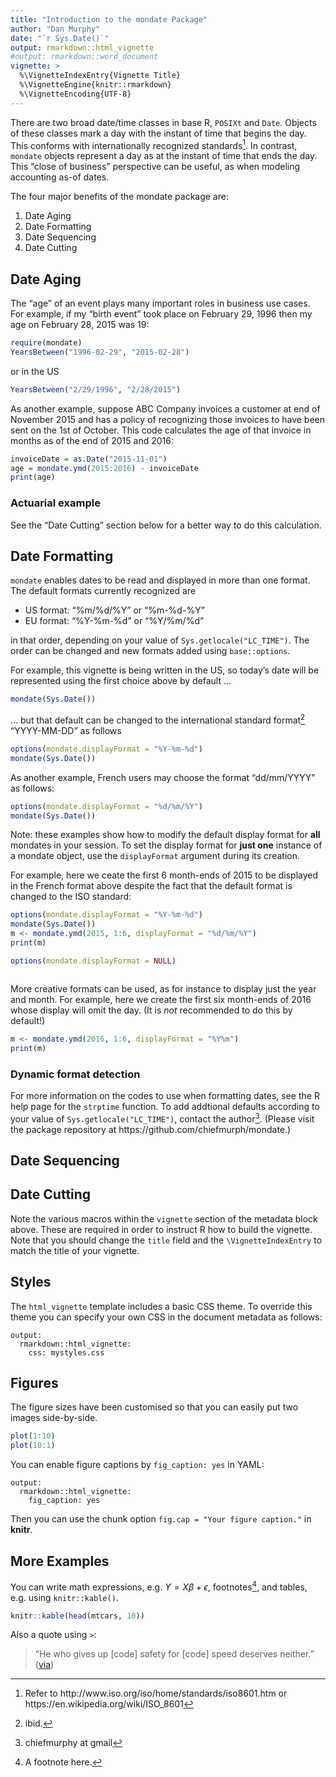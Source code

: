 ```yaml
---
title: "Introduction to the mondate Package"
author: "Dan Murphy"
date: "`r Sys.Date()`"
output: rmarkdown::html_vignette
#output: rmarkdown::word_document
vignette: >
  %\VignetteIndexEntry{Vignette Title}
  %\VignetteEngine{knitr::rmarkdown}
  %\VignetteEncoding{UTF-8}
---
```


There are two broad date/time classes in base R,
`POSIXt` and `Date`.
Objects of these classes
mark a day with the instant of
time that begins the day. 
This conforms with 
internationally recognized 
standards^[Refer to http://www.iso.org/iso/home/standards/iso8601.htm
or
https://en.wikipedia.org/wiki/ISO_8601].
In contrast, 
`mondate` objects represent a day as at the instant of time that ends the day.
This "close of business" perspective can be useful, 
as when modeling accounting as-of dates.

The four major benefits of the mondate package are:

1. Date Aging
1. Date Formatting
1. Date Sequencing
1. Date Cutting

## Date Aging

The "age" of an event plays many important roles in business use cases.
For example, 
if my "birth event" took place on February 29, 1996
then my age on February 28, 2015 was 19:

```r
require(mondate)
YearsBetween("1996-02-29", "2015-02-28")
```
or in the US
```r
YearsBetween("2/29/1996", "2/28/2015")
```

As another example,
suppose ABC Company invoices a customer at end of November 2015
and has a policy of recognizing those invoices to have been sent
on the 1st of October.
This code calculates the age of that invoice in months 
as of the end of 2015 and 2016:

```r
invoiceDate = as.Date("2015-11-01")
age = mondate.ymd(2015:2016) - invoiceDate
print(age)
```

### Actuarial example

See the "Date Cutting" section below for a better way to do this calculation.

## Date Formatting

`mondate` enables dates to be read and displayed in more than one format.
The default formats currently recognized are

* US format: "%m/%d/%Y" or "%m-%d-%Y"
* EU format: "%Y-%m-%d" or "%Y/%m/%d"

in that order,
depending on your value of `Sys.getlocale("LC_TIME")`.
The order can be changed and new formats added using `base::options`.

For example,
this vignette is being written in the US, 
so today's date will be represented using the first choice above by default ...

```r
mondate(Sys.Date())
```

... but that default can be changed to the
international standard format^[ibid.]
"YYYY-MM-DD" as follows

```r
options(mondate.displayFormat = "%Y-%m-%d")
mondate(Sys.Date())
```

As another example, 
French users may choose the format "dd/mm/YYYY" as follows:

```r
options(mondate.displayFormat = "%d/%m/%Y")
mondate(Sys.Date())
```

Note: 
these examples show how to modify the default display format
for **all** mondates in your session.
To set the display format for **just one** instance of a mondate object,
use the `displayFormat` argument during its creation.

For example,
here we ceate the first 6 month-ends of 2015
to be displayed in the French format above
despite the fact that the default format is changed to the ISO standard:

```r
options(mondate.displayFormat = "%Y-%m-%d")
mondate(Sys.Date())
m <- mondate.ymd(2015, 1:6, displayFormat = "%d/%m/%Y")
print(m)
```
```r
options(mondate.displayFormat = NULL)
```
```r

```

More creative formats can be used, as for instance
to display just the year and month.
For example, here we create the first six 
month-ends of 2016 whose display will omit the day.
(It is *not* recommended to do this by default!)

```r
m <- mondate.ymd(2016, 1:6, displayFormat = "%Y%m")
print(m)
```

### Dynamic format detection

For more information on the codes to use when formatting dates,
see the R help page for the `strptime` function.
To add addtional defaults according to your value of
`Sys.getlocale("LC_TIME")`,
contact the 
author^[chiefmurphy at gmail].
(Please visit the package repository at
https://github.com/chiefmurph/mondate.)

## Date Sequencing
## Date Cutting

Note the various macros within the `vignette` section of the metadata block above. These are required in order to instruct R how to build the vignette. Note that you should change the `title` field and the `\VignetteIndexEntry` to match the title of your vignette.

## Styles

The `html_vignette` template includes a basic CSS theme. To override this theme you can specify your own CSS in the document metadata as follows:

    output: 
      rmarkdown::html_vignette:
        css: mystyles.css

## Figures

The figure sizes have been customised so that you can easily put two images side-by-side. 

```r
plot(1:10)
plot(10:1)
```

You can enable figure captions by `fig_caption: yes` in YAML:

    output:
      rmarkdown::html_vignette:
        fig_caption: yes

Then you can use the chunk option `fig.cap = "Your figure caption."` in **knitr**.

## More Examples

You can write math expressions, e.g. $Y = X\beta + \epsilon$, footnotes^[A footnote here.], and tables, e.g. using `knitr::kable()`.

```r
knitr::kable(head(mtcars, 10))
```

Also a quote using `>`:

> "He who gives up [code] safety for [code] speed deserves neither."
([via](https://twitter.com/hadleywickham/status/504368538874703872))
